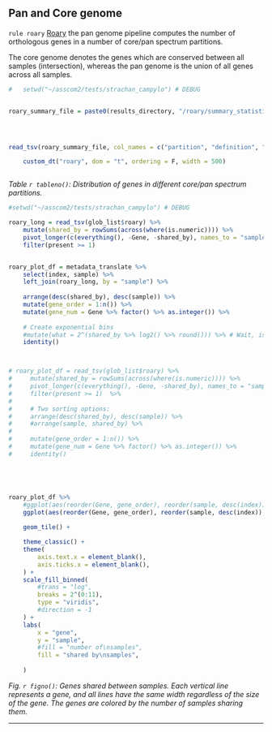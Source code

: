 


## Pan and Core genome

`rule roary` [Roary](https://sanger-pathogens.github.io/Roary/) the pan genome pipeline computes the number of orthologous genes in a number of core/pan spectrum partitions.

The core genome denotes the genes which are conserved between all samples (intersection), whereas the pan genome is the union of all genes across all samples.

```r

#   setwd("~/asscom2/tests/strachan_campylo") # DEBUG


roary_summary_file = paste0(results_directory, "/roary/summary_statistics.txt")




read_tsv(roary_summary_file, col_names = c("partition", "definition", "count")) %>% 

    custom_dt("roary", dom = "t", ordering = F, width = 500)



```

*Table `r tableno()`: Distribution of genes in different core/pan spectrum partitions.*

```r

#setwd("~/asscom2/tests/strachan_campylo") # DEBUG

roary_long = read_tsv(glob_list$roary) %>% 
    mutate(shared_by = rowSums(across(where(is.numeric)))) %>%
    pivot_longer(c(everything(), -Gene, -shared_by), names_to = "sample", values_to = "present") %>% 
    filter(present >= 1) 


roary_plot_df = metadata_translate %>% 
    select(index, sample) %>% 
    left_join(roary_long, by = "sample") %>% 
    
    arrange(desc(shared_by), desc(sample)) %>% 
    mutate(gene_order = 1:n()) %>% 
    mutate(gene_num = Gene %>% factor() %>% as.integer()) %>% 
    
    # Create exponential bins
    #mutate(what = 2^(shared_by %>% log2() %>% round())) %>% # Wait, isn't it easier to just color in a logarithmic fashion?
    identity()



# roary_plot_df = read_tsv(glob_list$roary) %>% 
#     mutate(shared_by = rowSums(across(where(is.numeric)))) %>%
#     pivot_longer(c(everything(), -Gene, -shared_by), names_to = "sample", values_to = "present") %>% 
#     filter(present >= 1)  %>%
# 
#     # Two sorting options:
#     arrange(desc(shared_by), desc(sample)) %>% 
#     #arrange(sample, shared_by) %>% 
# 
#     mutate(gene_order = 1:n()) %>% 
#     mutate(gene_num = Gene %>% factor() %>% as.integer()) %>% 
#     identity()





roary_plot_df %>%
    #ggplot(aes(reorder(Gene, gene_order), reorder(sample, desc(index)), fill = factor(shared_by))) +
    ggplot(aes(reorder(Gene, gene_order), reorder(sample, desc(index)), fill =  shared_by)) +
    
    geom_tile() +

    theme_classic() +
    theme(
        axis.text.x = element_blank(),
        axis.ticks.x = element_blank(),
    ) +
    scale_fill_binned(
        #trans = "log",
        breaks = 2^(0:11),
        type = "viridis",
        #direction = -1
    ) +
    labs(
        x = "gene",
        y = "sample",
        #fill = "number of\nsamples", 
        fill = "shared by\nsamples", 
        
    )

```

*Fig. `r figno()`: Genes shared between samples. Each vertical line represents a gene, and all lines have the same width regardless of the size of the gene. The genes are colored by the number of samples sharing them.*


---



